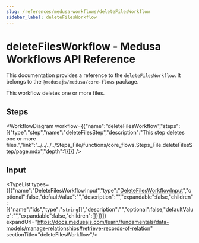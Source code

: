 ```yaml
---
slug: /references/medusa-workflows/deleteFilesWorkflow
sidebar_label: deleteFilesWorkflow
---
```



# deleteFilesWorkflow - Medusa Workflows API Reference

This documentation provides a reference to the `deleteFilesWorkflow`. It belongs to the `@medusajs/medusa/core-flows` package.

This workflow deletes one or more files.

## Steps

<WorkflowDiagram workflow={{"name":"deleteFilesWorkflow","steps":[{"type":"step","name":"deleteFilesStep","description":"This step deletes one or more files.","link":"../../../../Steps_File/functions/core_flows.Steps_File.deleteFilesStep/page.mdx","depth":1}]}} />

## Input

<TypeList types={[{"name":"DeleteFilesWorkflowInput","type":"[DeleteFilesWorkflowInput](../../../../types/core_flows.DeleteFilesWorkflowInput/page.mdx)","optional":false,"defaultValue":"","description":"","expandable":false,"children":[{"name":"ids","type":"`string`[]","description":"","optional":false,"defaultValue":"","expandable":false,"children":[]}]}]} expandUrl="https://docs.medusajs.com/learn/fundamentals/data-models/manage-relationships#retrieve-records-of-relation" sectionTitle="deleteFilesWorkflow"/>
